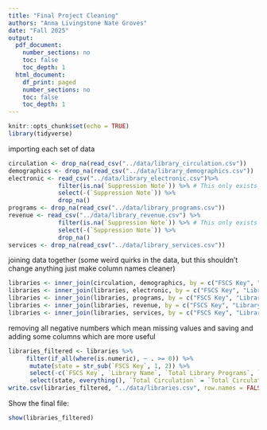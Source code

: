 ```yaml
---
title: "Final Project Cleaning"
authors: "Anna Livingstone Nate Groves"
date: "Fall 2025"
output:
  pdf_document:
    number_sections: no
    toc: false
    toc_depth: 1
  html_document:
    df_print: paged
    number_sections: no
    toc: false
    toc_depth: 1
---
```


```r
knitr::opts_chunk$set(echo = TRUE)
library(tidyverse)
```

importing each set of data
```r

circulation <- drop_na(read_csv("../data/library_circulation.csv"))
demographics <- drop_na(read_csv("../data/library_demographics.csv"))
electronic <- read_csv("../data/library_electronic.csv")%>%
              filter(is.na(`Suppression Note`)) %>% # This only exists if data is missing, so we can drop it to make our lives easier
              select(-(`Suppression Note`)) %>%
              drop_na()
programs <- drop_na(read_csv("../data/library_programs.csv"))
revenue <- read_csv("../data/library_revenue.csv") %>%
              filter(is.na(`Suppression Note`)) %>% # This only exists if data is missing, so we can drop it to make our lives easier
              select(-(`Suppression Note`)) %>%
              drop_na()
services <- drop_na(read_csv("../data/library_services.csv"))

```

joining data together (some weird quirks in the data, but this shouldn't change anything just make column names cleaner)
```r
libraries <- inner_join(circulation, demographics, by = c("FSCS Key", "Library Name", "Service Area Population", "Locale"))
libraries <- inner_join(libraries, electronic, by = c("FSCS Key", "Library Name", "Service Area Population", "Locale"))
libraries <- inner_join(libraries, programs, by = c("FSCS Key", "Library Name", "Service Area Population", "Locale"))
libraries <- inner_join(libraries, revenue, by = c("FSCS Key", "Library Name", "Service Area Population", "Locale"))
libraries <- inner_join(libraries, services, by = c("FSCS Key", "Library Name", "Service Area Population", "Locale"))
```

removing all negative numbers which mean missing values and saving
and adding some columns which are more useful
```r
libraries_filtered <- libraries %>%
     filter(if_all(where(is.numeric), ~ . >= 0)) %>%
      mutate(state = str_sub(`FSCS Key`, 1, 2)) %>%
      select(-c(`FSCS Key`, `Library Name`, `Total Library Programs`, `Total Revenue ($)`, `Electronic Material Circulation`, `Print Material Circulation`, `Other Physical Item Circulation`, `Total Program Attendance`, )) %>%
      select(state, everything(), `Total Circulation` = `Total Circulation`)
write.csv(libraries_filtered, "../data/libraries.csv", row.names = FALSE)
```

Show the final file:
```r
show(libraries_filtered)
```

